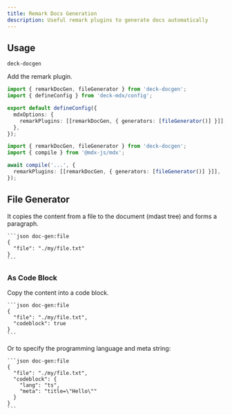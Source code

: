 ```yaml
---
title: Remark Docs Generation
description: Useful remark plugins to generate docs automatically
---
```


## Usage

```package-install
deck-docgen
```

Add the remark plugin.

```ts title="source.config.ts" tab="deck MDX"
import { remarkDocGen, fileGenerator } from 'deck-docgen';
import { defineConfig } from 'deck-mdx/config';

export default defineConfig({
  mdxOptions: {
    remarkPlugins: [[remarkDocGen, { generators: [fileGenerator()] }]],
  },
});
```

```ts tab="MDX Compiler"
import { remarkDocGen, fileGenerator } from 'deck-docgen';
import { compile } from '@mdx-js/mdx';

await compile('...', {
  remarkPlugins: [[remarkDocGen, { generators: [fileGenerator()] }]],
});
```

## File Generator

It copies the content from a file to the document (mdast tree) and forms a paragraph.

````mdx
```json doc-gen:file
{
  "file": "./my/file.txt"
}
```
````

### As Code Block

Copy the content into a code block.

````mdx
```json doc-gen:file
{
  "file": "./my/file.txt",
  "codeblock": true
}
```
````

Or to specify the programming language and meta string:

````mdx
```json doc-gen:file
{
  "file": "./my/file.txt",
  "codeblock": {
    "lang": "ts",
    "meta": "title=\"Hello\""
  }
}
```
````
